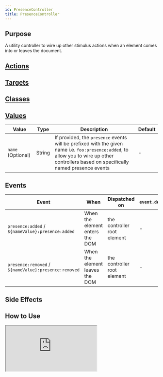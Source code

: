 ```yaml
---
id: PresenceController
title: PresenceController
---
```




## Purpose

A utility controller to wire up other stimulus actions when an element comes into or leaves the document.


## [Actions](https://stimulus.hotwire.dev/reference/actions)
<NoActions/>

## [Targets](https://stimulus.hotwire.dev/reference/targets)
<NoTargets/>

## [Classes](https://stimulus.hotwire.dev/reference/classes)
<NoClasses/>

## [Values](https://stimulus.hotwire.dev/reference/values)

| Value             | Type   | Description                                                                                                                                                                              | Default |
|-------------------|--------|------------------------------------------------------------------------------------------------------------------------------------------------------------------------------------------|---------|
| `name` (Optional) | String | If provided, the `presence` events will be prefixed with the given name i.e. `foo:presence:added`, to allow you to wire up other controllers based on specifically named presence events | -       |

## Events

| Event                                                | When                            | Dispatched on               | `event.detail` |
|------------------------------------------------------|---------------------------------|-----------------------------|----------------|
| `presence:added` / `${nameValue}:presence:added`     | When the element enters the DOM | the controller root element | -              |
| `presence:removed` / `${nameValue}:presence:removed` | When the element leaves the DOM | the controller root element | -              |

## Side Effects
<NoSideEffects/>

## How to Use

<iframe
  src="https://stimulus-library.netlify.app/controllers/presence_controller.html"
  style={{width: "100%", height: "500px", border: "0", borderRadius: "4px", overflow: "hidden"}}
  sandbox="allow-forms allow-modals allow-popups allow-presentation allow-same-origin allow-scripts"
/>



